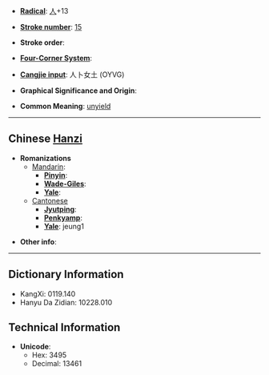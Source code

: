 * '''[[Wiktionary:Chinese radical index| Radical]]''': [[Wiktionary:Chinese radical index 人|人]]+13

* '''[[Wiktionary:Chinese total strokes index|Stroke number]]''': [[Wiktionary:Chinese total strokes index 15|15]]

* '''Stroke order''': 

* '''[[Wiktionary:Chinese four corner index|Four-Corner System]]''': 

* '''[[Wiktionary:Chinese Cangjie index|Cangjie input]]''': 人卜女土 (OYVG)

* '''Graphical Significance and Origin''': 

* '''Common Meaning''': [[unyield]]

----

== Chinese [[Hanzi]] ==

* '''Romanizations'''
** [[Mandarin]]:
*** '''[[Pinyin]]''': 
*** '''[[Wade-Giles]]''': 
*** '''[[Yale]]''': 
**[[Cantonese]]
***'''[[Jyutping]]''':
***'''[[Penkyamp]]''': 
***'''[[Yale]]''': jeung1

* '''Other info''': 

----

== Dictionary Information ==

* KangXi: 0119.140
* Hanyu Da Zidian: 10228.010

== Technical Information ==

* '''Unicode''':
** Hex: 3495
** Decimal: 13461
